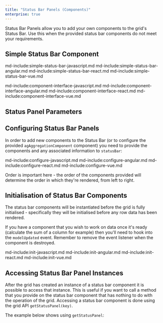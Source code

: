 ```yaml
---
title: "Status Bar Panels (Components)"
enterprise: true
---
```


Status Bar Panels allow you to add your own components to the grid's Status Bar. Use this when the provided status bar components do not meet your requirements.

## Simple Status Bar Component

md-include:simple-status-bar-javascript.md
md-include:simple-status-bar-angular.md
md-include:simple-status-bar-react.md
md-include:simple-status-bar-vue.md

<GridExampleRunner title='Status Bar Panel' name='simple-component' type='generated' options='{ "enterprise": true, "modules": ["clientside", "statusbar", "range"] }'></GridExampleRunner>

md-include:component-interface-javascript.md
md-include:component-interface-angular.md
md-include:component-interface-react.md
md-include:component-interface-vue.md

## Status Panel Parameters

<interface-documentation interfaceName='IStatusPanelParams' ></interface-documentation>

## Configuring Status Bar Panels

In order to add new components to the Status Bar (or to configure the provided `agAggregationComponent` component) you need to provide the components and any associated information to `statusBar`:

md-include:configure-javascript.md
md-include:configure-angular.md
md-include:configure-react.md
md-include:configure-vue.md

Order is important here - the order of the components provided will determine the order in which they're rendered, from left to right.

<GridExampleRunner title='Status Bar Panel' name='custom-component' type='generated' options='{ "enterprise": true, "modules": ["clientside", "statusbar", "range"] }'></GridExampleRunner>

## Initialisation of Status Bar Components

The status bar components will be instantiated before the grid is fully initialised - specifically they will be initialised
before any row data has been rendered.

If you have a component that you wish to work on data once it's ready (calculate the sum of a column for example) then you'll
need to hook into the `modelUpdated` event. Remember to remove the event listener when the component is destroyed. 

md-include:init-javascript.md
md-include:init-angular.md
md-include:init-react.md
md-include:init-vue.md

## Accessing Status Bar Panel Instances

After the grid has created an instance of a status bar component it is possible to access that instance. This is useful if you want to call a method that you provide on the status bar component that has nothing to do with the operation of the grid. Accessing a status bar component is done using the grid API `getStatusPanel(key)`.

<api-documentation source='grid-api/api.json' section='accessories' names='["getStatusPanel"]'></api-documentation>

The example below shows using `getStatusPanel`:

<GridExampleRunner title='Get Status Bar Panel Instance' name='component-instance' type='generated' options='{ "enterprise": true, "modules": ["clientside", "statusbar", "range"] }'></GridExampleRunner>
